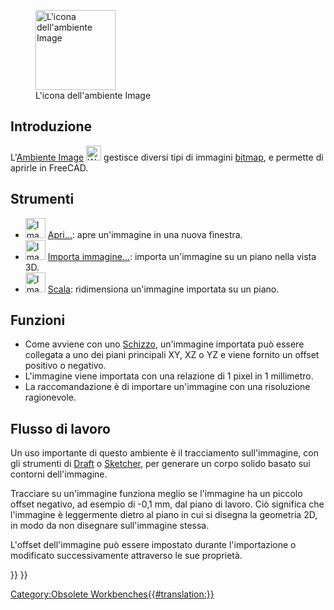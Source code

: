 <languages/>

{{Docnav
|
|
|IconL=
|IconR=
}}

{{VeryImportantMessage|L''''Ambiente Image''' non è più incluso dopo la versione 0.20.<br>
La sua funzionalità è stata integrata in [[Std_Base/it|Menu di base]]. Vedere [[Std_Import/it|Importa]] e [[Std_ViewLoadImage|Std ViewLoadImage]].}}

[[Image:Workbench_Image.svg|thumb|128px|L'icona dell'ambiente Image]]

{{TOCright}}

<span id="Introduction"></span>
== Introduzione ==

L'[[Image Workbench/it|Ambiente Image]] [[Image:Workbench_Image.svg|24px]] gestisce diversi tipi di immagini [[bitmap/it|bitmap]], e permette di aprirle in FreeCAD.

<span id="Tools"></span>
==Strumenti==

* [[Image:Image_Open.svg|32px]] [[Image_Open/it|Apri...]]: apre un'immagine in una nuova finestra.
* [[Image:Image_CreateImagePlane.svg|32px]] [[Image CreateImagePlane/it|Importa immagine...]]: importa un'immagine su un piano nella vista 3D.
* [[Image:Image_Scaling.svg|32px]] [[Image_Scaling/it|Scala]]: ridimensiona un'immagine importata su un piano.

<span id="Features"></span>
== Funzioni ==

* Come avviene con uno [[Sketcher Workbench/it|Schizzo]], un'immagine importata può essere collegata a uno dei piani principali XY, XZ o YZ e viene fornito un offset positivo o negativo.
* L'immagine viene importata con una relazione di 1 pixel in 1 millimetro.
* La raccomandazione è di importare un'immagine con una risoluzione ragionevole.

<span id="Workflow"></span>
==Flusso di lavoro==

Un uso importante di questo ambiente è il tracciamento sull'immagine, con gli strumenti di [[Draft Workbench/it|Draft]] o [[Sketcher Workbench/it|Sketcher]], per generare un corpo solido basato sui contorni dell'immagine.

Tracciare su un'immagine funziona meglio se l'immagine ha un piccolo offset negativo, ad esempio di -0,1 mm, dal piano di lavoro. Ciò significa che l'immagine è leggermente dietro al piano in cui si disegna la geometria 2D, in modo da non disegnare sull'immagine stessa.

L'offset dell'immagine può essere impostato durante l'importazione o modificato successivamente attraverso le sue proprietà.


{{Docnav
|
|
|IconL=
|IconR=
}}

{{Image Tools navi{{#translation:}}}}
{{Userdocnavi{{#translation:}}}}
[[Category:Obsolete Workbenches{{#translation:}}]]